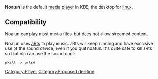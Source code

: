 {{website|Noatun|http://noatun.kde.org/}}{{open}}

'''Noatun''' is the default [[media player]] in KDE, the desktop for [[linux]].

==Compatibility==
Noatun can play most media files, but does not allow streamed content.

Noatun uses [[aRts]] to play music. aRts will keep running and have exclusive use of the sound device, even if you quit noatun. It's quite safe to kill aRts so that vlc can use the sound card:
 pkill -x artsd

[[Category:Player]]
[[Category:Proposed deletion]]